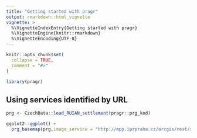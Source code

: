 ```yaml
---
title: "Getting started with pragr"
output: rmarkdown::html_vignette
vignette: >
  %\VignetteIndexEntry{Getting started with pragr}
  %\VignetteEngine{knitr::rmarkdown}
  %\VignetteEncoding{UTF-8}
---
```


```r
knitr::opts_chunk$set(
  collapse = TRUE,
  comment = "#>"
)
```

```r
library(pragr)
```

## Using services identified by URL

```r
prg <- CzechData::load_RUIAN_settlement(pragr::prg_kod)
```


```r
ggplot2::ggplot() +
  prg_basemap(prg,image_service = "http://mpp.iprpraha.cz/arcgis/rest/services/GEO/IG_mapy/MapServer", buffer = 100)
```

